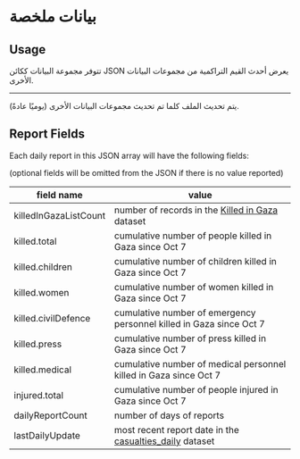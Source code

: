 # بيانات ملخصة

## Usage

تتوفر مجموعة البيانات ككائن JSON يعرض أحدث القيم التراكمية من مجموعات البيانات الأخرى.


<JSONFileLinks resource="Summary_V2" />

---

يتم تحديث الملف كلما تم تحديث مجموعات البيانات الأخرى (يوميًا عادةً).

## Report Fields

Each daily report in this JSON array will have the following fields:

(optional fields will be omitted from the JSON if there is no value reported)

| field name            | value                                                                             |
| --------------------- | --------------------------------------------------------------------------------- |
| killedInGazaListCount | number of records in the [Killed in Gaza](/docs/killed-in-gaza) dataset           |
| killed.total          | cumulative number of people killed in Gaza since Oct 7                            |
| killed.children       | cumulative number of children killed in Gaza since Oct 7                          |
| killed.women          | cumulative number of women killed in Gaza since Oct 7                             |
| killed.civilDefence   | cumulative number of emergency personnel killed in Gaza since Oct 7               |
| killed.press          | cumulative number of press killed in Gaza since Oct 7                             |
| killed.medical        | cumulative number of medical personnel killed in Gaza since Oct 7                 |
| injured.total         | cumulative number of people injured in Gaza since Oct 7                           |
| dailyReportCount      | number of days of reports                                                         |
| lastDailyUpdate       | most recent report date in the [casualties_daily](/docs/casualties-daily) dataset |
